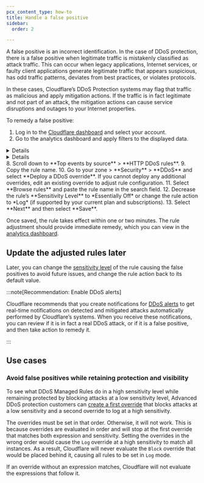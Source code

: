 ```yaml
---
pcx_content_type: how-to
title: Handle a false positive
sidebar:
  order: 2

---
```



A false positive is an incorrect identification. In the case of DDoS protection, there is a false positive when legitimate traffic is mistakenly classified as attack traffic. This can occur when legacy applications, Internet services, or faulty client applications generate legitimate traffic that appears suspicious, has odd traffic patterns, deviates from best practices, or violates protocols.

In these cases, Cloudflare’s DDoS Protection systems may flag that traffic as malicious and apply mitigation actions. If the traffic is in fact legitimate and not part of an attack, the mitigation actions can cause service disruptions and outages to your Internet properties.

To remedy a false positive:

1. Log in to the [Cloudflare dashboard](https://dash.cloudflare.com) and select your account.
2. Go to the analytics dashboard and apply filters to the displayed data.
  <Details header="For WAF/CDN customers">
  3. Select the zone that is experiencing DDoS attack false positives.
  4. Go to **Security** > **Events**.
  5. Select **Add filter** and filter by `Service equals HTTP DDoS`.
  </Details>
  <Details header="For Magic Transit and Spectrum customers">
  6. Go to Account Home > **Analytics & Logs** > **Network Analytics**.
  7. Identify the legitimate traffic that is causing the false positives. Use the Attack ID number included in the DDoS alert (if you received one), or apply dashboard filters such as destination IP address and port.
  </Details>
8. Scroll down to **Top events by source** > **HTTP DDoS rules**.
9. Copy the rule name.
10. Go to your zone > **Security** > **DDoS** and select **Deploy a DDoS override**. If you cannot deploy any additional overrides, edit an existing override to adjust rule configuration.
11. Select **Browse rules** and paste the rule name in the search field.
12. Decrease the rule’s **Sensitivity Level** to *Essentially Off* or change the rule action to *Log* (if supported by your current plan and subscriptions).
13. Select **Next** and then select **Save**.

Once saved, the rule takes effect within one or two minutes. The rule adjustment should provide immediate remedy, which you can view in the [analytics dashboard](/ddos-protection/reference/analytics/).

## Update the adjusted rules later

Later, you can change the [sensitivity level](/ddos-protection/managed-rulesets/network/override-parameters/#sensitivity-level) of the rule causing the false positives to avoid future issues, and change the rule action back to its default value.

:::note[Recommendation: Enable DDoS alerts]

Cloudflare recommends that you create notifications for [DDoS alerts](/ddos-protection/reference/alerts/) to get real-time notifications on detected and mitigated attacks automatically performed by Cloudflare’s systems. When you receive these notifications, you can review if it is in fact a real DDoS attack, or if it is a false positive, and then take action to remedy it.

:::

## Use cases

### Avoid false positives while retaining protection and visibility

To see what DDoS Managed Rules do in a high sensitivity level while remaining protected by blocking attacks at a low sensitivity level, Advanced DDoS protection customers can [create a first override](/ddos-protection/managed-rulesets/network/configure-dashboard/#create-a-ddos-override) that blocks attacks at a low sensitivity and a second override to log at a high sensitivity.

The overrides must be set in that order. Otherwise, it will not work. This is because overrides are evaluated in order and will stop at the first override that matches both expression and sensitivity. Setting the overrides in the wrong order would cause the `Log` override at a high sensitivity to match all instances. As a result, Cloudflare will never evaluate the `Block` override that would be placed behind it, causing all rules to be set in `Log` mode.

If an override without an expression matches, Cloudflare will not evaluate the expressions that follow it.
